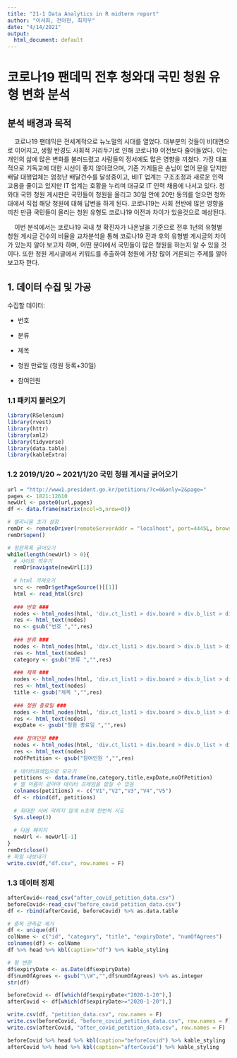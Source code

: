 ```yaml
---
title: "21-1 Data Analytics in R midterm report"
author: "이서희, 전아현, 최지우"
date: "4/14/2021"
output:
  html_document: default
---
```


# 코로나19 팬데믹 전후 청와대 국민 청원 유형 변화 분석

## 분석 배경과 목적

    코로나19 팬데믹은 전세계적으로 뉴노멀의 시대를 열었다. 대부분의 것들이 비대면으로 이어지고, 생활 반경도 사회적 거리두기로 인해 코로나19 이전보다 줄어들었다. 이는 개인의 삶에 많은 변화를 불러드렸고 사람들의 정서에도 많은 영향을 끼쳤다. 가장 대표적으로 기독교에 대한 시선이 좋지 않아졌으며, 기존 가게들은 손님이 없어 문을 닫지만 배달 대행업체는 엄청난 배달건수를 달성중이고, 비IT 업계는 구조조정과 새로운 인력 고용을 줄이고 있지만 IT 업계는 호황을 누리며 대규모 IT 인력 채용에 나서고 있다. 청와대 국민 청원 게시판은 국민들이 청원을 올리고 30일 안에 20만 동의를 얻으면 청와대에서 직접 해당 청원에 대해 답변을 하게 된다. 코로나19는 사회 전반에 많은 영향을 끼친 만큼 국민들이 올리는 청원 유형도 코로나19 이전과 차이가 있을것으로 예상된다.

    이번 분석에서는 코로나19 국내 첫 확진자가 나온날을 기준으로 전후 1년의 유형별 청원 게시글 건수의 비율을 교차분석을 통해 코로나19 전과 후의 유형별 게시글의 차이가 있는지 알아 보고자 하며, 어떤 분야에서 국민들이 많은 청원을 하는지 알 수 있을 것이다. 또한 청원 게시글에서 키워드를 추출하여 청원에 가장 많이 거론되는 주제를 알아보고자 한다.

## 1. 데이터 수집 및 가공

수집할 데이터:

-   번호

-   분류

-   제목

-   청원 만료일 (청원 등록+30일)

-   참여인원

### 1.1 패키지 불러오기

```r
library(RSelenium)
library(rvest)
library(httr)
library(xml2)
library(tidyverse)
library(data.table)
library(kableExtra)
```

### 1.2 2019/1/20 \~ 2021/1/20 국민 청원 게시글 긁어오기

```r
url = "http://www1.president.go.kr/petitions/?c=0&only=2&page="
pages <- 1821:12610
newUrl <- paste0(url,pages)
df <- data.frame(matrix(ncol=5,nrow=0))
```

```r
# 셀리니움 초기 설정
remDr <- remoteDriver(remoteServerAddr = "localhost", port=4445L, browserName = "chrome")
remDr$open()

# 청원목록 긁어오기
while(length(newUrl) > 0){
  # 사이트 띄우기
  remDr$navigate(newUrl[1])
  
  # html 가져오기
  src <- remDr$getPageSource()[[1]]
  html <- read_html(src)
  
  ### 번호 ###
  nodes <- html_nodes(html, 'div.ct_list1 > div.board > div.b_list > div.bl_body > ul.petition_list > li > div.bl_wrap > div.bl_no')
  res <- html_text(nodes)
  no <- gsub("번호 ","",res)
  
  ### 분류 ###
  nodes <- html_nodes(html, 'div.ct_list1 > div.board > div.b_list > div.bl_body > ul.petition_list > li > div.bl_wrap > div.wv_category:not(.sound_only)')
  res <- html_text(nodes)
  category <- gsub("분류 ","",res)
  
  ### 제목 ###
  nodes <- html_nodes(html, 'div.ct_list1 > div.board > div.b_list > div.bl_body > ul.petition_list > li > div.bl_wrap > div.bl_subject > a')
  res <- html_text(nodes)
  title <- gsub("제목 ","",res)
  
  ### 청원 종료일 ###
  nodes <- html_nodes(html, 'div.ct_list1 > div.board > div.b_list > div.bl_body > ul.petition_list > li > div.bl_wrap > div.bl_date')
  res <- html_text(nodes)
  expDate <- gsub("청원 종료일 ","",res)
  
  ### 참여인원 ###
  nodes <- html_nodes(html, 'div.ct_list1 > div.board > div.b_list > div.bl_body > ul.petition_list > li > div.bl_wrap > div.bl_agree')
  res <- html_text(nodes)
  noOfPetition <- gsub("참여인원 ","",res)
  
  # 데이터프레임으로 모으기
  petitions <- data.frame(no,category,title,expDate,noOfPetition)
  # 열 이름이 같아야 데이터 프레임을 합칠 수 있음
  colnames(petitions) <- c("V1","V2","V3","V4","V5")
  df <- rbind(df, petitions)
  
  # 최대한 서버 막히지 않게 n초에 한번씩 시도
  Sys.sleep(3)
  
  # 다음 페이지
  newUrl <- newUrl[-1]
}
remDr$close()
# 파일 내보내기
write.csv(df,"df.csv", row.names = F)
```

### 1.3 데이터 정제

```r
afterCovid<-read_csv("after_covid_petition_data.csv")
beforeCovid<-read_csv("before_covid_petition_data.csv")
df <- rbind(afterCovid, beforeCovid) %>% as.data.table
```

```r
# 중복 관측값 제거
df <- unique(df)
colName <- c("id", "category", "title", "expiryDate", "numOfAgrees")
colnames(df) <- colName
df %>% head %>% kbl(caption="df") %>% kable_styling
```

```r
# 형 변환
df$expiryDate <- as.Date(df$expiryDate)
df$numOfAgrees <- gsub("\\W","",df$numOfAgrees) %>% as.integer
str(df)

beforeCovid <- df[which(df$expiryDate<"2020-1-20"),]
afterCovid <- df[which(df$expiryDate>="2020-1-20"),]

write.csv(df, "petition_data.csv", row.names = F)
write.csv(beforeCovid, "before_covid_petition_data.csv", row.names = F)
write.csv(afterCovid, "after_covid_petition_data.csv", row.names = F)

beforeCovid %>% head %>% kbl(caption="beforeCovid") %>% kable_styling
afterCovid %>% head %>% kbl(caption="afterCovid") %>% kable_styling
```
